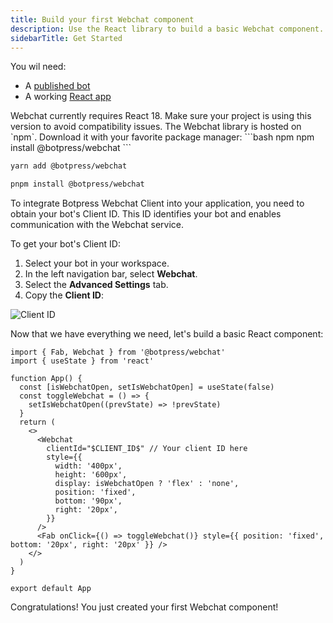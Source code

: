 ```yaml
---
title: Build your first Webchat component
description: Use the React library to build a basic Webchat component.
sidebarTitle: Get Started
---
```



<Info>
  You wil need:

  - A [published bot](/guides/quick-start.mdx)
  - A working [React app](https://react.dev/learn/installation)
</Info>

<Note>
  Webchat currently requires React 18. Make sure your project is using this version to avoid compatibility
  issues.
</Note>

<Steps titleSize='h2'>
  <Step title="Install the NPM package">
The Webchat library is hosted on `npm`. Download it with your favorite package manager:

  <CodeGroup>
  ```bash npm
  npm install @botpress/webchat
  ```

```bash yarn
yarn add @botpress/webchat
```

```bash pnpm
pnpm install @botpress/webchat
```

  </CodeGroup>
</Step>

<Step title="Obtain your Client ID">
To integrate Botpress Webchat Client into your application, you need to obtain your bot's Client ID.
This ID identifies your bot and enables communication with the Webchat service.

To get your bot's Client ID:

1. Select your bot in your workspace.
2. In the left navigation bar, select **Webchat**.
3. Select the **Advanced Settings** tab.
4. Copy the **Client ID**:

  ![Client ID](/webchat/assets/webchat-components_getting-started.png)
  </Step>

<Step title="Build your component">

Now that we have everything we need, let's build a basic React component:

```tsx App.tsx [expandable]
import { Fab, Webchat } from '@botpress/webchat'
import { useState } from 'react'

function App() {
  const [isWebchatOpen, setIsWebchatOpen] = useState(false)
  const toggleWebchat = () => {
    setIsWebchatOpen((prevState) => !prevState)
  }
  return (
    <>
      <Webchat
        clientId="$CLIENT_ID$" // Your client ID here
        style={{
          width: '400px',
          height: '600px',
          display: isWebchatOpen ? 'flex' : 'none',
          position: 'fixed',
          bottom: '90px',
          right: '20px',
        }}
      />
      <Fab onClick={() => toggleWebchat()} style={{ position: 'fixed', bottom: '20px', right: '20px' }} />
    </>
  )
}

export default App
```
  </Step>
</Steps>

<Check>
  Congratulations! You just created your first Webchat component!
</Check>
